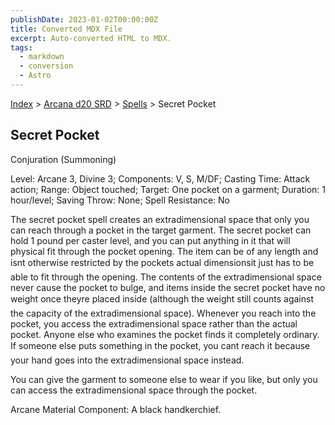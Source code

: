 ```yaml
---
publishDate: 2023-01-02T00:00:00Z
title: Converted MDX File
excerpt: Auto-converted HTML to MDX.
tags:
  - markdown
  - conversion
  - Astro
---
```


[Index](-index) > [Arcana d20 SRD](arcana-d20-srd-index) > [Spells](arcana-d20-srd-spells-index) > Secret Pocket

## Secret Pocket

Conjuration (Summoning)

Level: Arcane 3, Divine 3; Components: V, S, M/DF; Casting Time: Attack action; Range: Object touched; Target: One pocket on a garment; Duration: 1 hour/level; Saving Throw: None; Spell Resistance: No

The secret pocket spell creates an extradimensional space that only you can reach through a pocket in the target garment. The secret pocket can hold 1 pound per caster level, and you can put anything in it that will physical fit through the pocket opening. The item can be of any length and isnt otherwise restricted by the pockets actual dimensionsit just has to be able to fit through the opening. The contents of the extradimensional space never cause the pocket to bulge, and items inside the secret pocket have no weight once theyre placed inside (although the weight still counts against the capacity of the extradimensional space). Whenever you reach into the pocket, you access the extradimensional space rather than the actual pocket. Anyone else who examines the pocket finds it completely ordinary. If someone else puts something in the pocket, you cant reach it because your hand goes into the extradimensional space instead.

You can give the garment to someone else to wear if you like, but only you can access the extradimensional space through the pocket.

Arcane Material Component: A black handkerchief.
